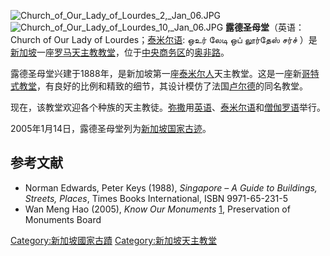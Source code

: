{{Link style|time=2015-12-12T07:12:37+00:00}}
[[File:Church_of_Our_Lady_of_Lourdes_2,_Jan_06.JPG|thumb]]
[[File:Church_of_Our_Lady_of_Lourdes_10,_Jan_06.JPG|thumb]]
'''露德圣母堂'''（英语：Church of Our Lady of Lourdes；[[泰米尔语|泰米尔语]]: ஒஉர் லேடி ஒப் லூர்தேஸ் சர்ச் ）是[[新加坡|新加坡]]一座[[罗马天主教|罗马天主教]][[教堂|教堂]]，位于[[中央商务区|中央商务区]]的[[:en:Ophir_Road|奥非路]]。

露德圣母堂兴建于1888年，是新加坡第一座[[泰米尔人|泰米尔人]]天主教堂。这是一座新[[哥特式教堂|哥特式教堂]]，有良好的比例和精致的细节，其设计模仿了法国[[卢尔德|卢尔德]]的同名教堂。

现在，该教堂欢迎各个种族的天主教徒。[[弥撒|弥撒]]用[[英语|英语]]、[[泰米尔语|泰米尔语]]和[[僧伽罗语|僧伽罗语]]举行。

2005年1月14日，露德圣母堂列为[[新加坡國家古蹟|新加坡国家古迹]]。

==参考文献==
*Norman Edwards, Peter Keys (1988), ''Singapore – A Guide to Buildings, Streets, Places'', Times Books International, ISBN 9971-65-231-5
*Wan Meng Hao (2005), ''Know Our Monuments'' [https://web.archive.org/web/20070607094607/http://www.mica.gov.sg/aboutus/PMB%20heritage05_oct_dec_ourmonuments.pdf], Preservation of Monuments Board
{{commons|Church of Our Lady of Lourdes}}

[[Category:新加坡國家古蹟|Category:新加坡國家古蹟]]
[[Category:新加坡天主教堂|Category:新加坡天主教堂]]